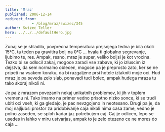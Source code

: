 ```yaml
---
title: 'Mraz'
published: 2006-12-14
redirect_from: 
            - /blog/mraz/swizec/345
author: Swizec Teller
hero: ../../../defaultHero.jpg
---
```

Zunaj se je shladilo, povprecna temperatura prejsnjega tedna je bila okoli 15°C, ta teden pa gravitira bolj na 0°C ... hvala ti globalno segrevanje, ljubimo te, res. Ampak, resno, mraz je super, veliko boljsi je kot vrocina. Tezko bi se odlocil zakaj, mogoce zaradi vse zabave, ki jo izluscim iz dejstva, da sem normalno oblecen, mogoce pa je preprosto zato, ker se ne pripeti na vsakem koraku, da bi razgaljene prsi hotele iztakniti moje oci. Hud mraz je pa seveda zelo slab, ponavadi tudi bolec, ampak hudega mraza tu tako skoraj nikoli ni.

Je pa z mrazom povezanih nekaj unikatnih problemov, ki jih v toplem vremenu ni. Tako imamo na primer vedno prisotno nizko sonce, ki se trudi ubiti oci vseh, ki ga gledajo, je pac nevzgojeno in neotesano. Drugi pa je, da moj najljubsi prostor za pridobivanje caja nikoli nima casa zame, vedno je polno zaseden, se sploh kadar jaz potrebujem caj. Caj je odlicen, lepo se usedes in lahko v miru ustvarjas, ampak to je zelo otezeno ce ne mores do caja ...